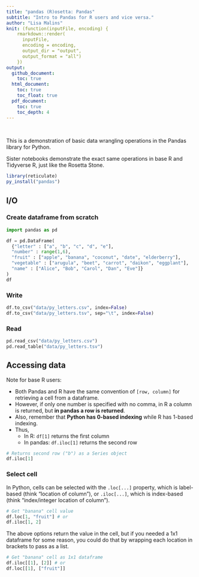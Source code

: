 ```yaml
---
title: "pandas (R)osetta: Pandas"
subtitle: "Intro to Pandas for R users and vice versa."
author: "Lisa Malins"
knit: (function(inputFile, encoding) {
    rmarkdown::render(
      inputFile,
      encoding = encoding,
      output_dir = "output",
      output_format = "all")
    })
output:
  github_document:
    toc: true
  html_document:
    toc: true
    toc_float: true
  pdf_document:
    toc: true
    toc_depth: 4
---
```


&nbsp;

This is a demonstration of basic data wrangling operations in the Pandas library for Python.

Sister notebooks demonstrate the exact same operations in base R and Tidyverse R, just like the Rosetta Stone.

```r
library(reticulate)
py_install("pandas")
```

## I/O
### Create dataframe from scratch
```python
import pandas as pd

df = pd.DataFrame(
  {"letter" : ["a", "b", "c", "d", "e"],
  "number" : range(1,6),
  "fruit" : ["apple", "banana", "coconut", "date", "elderberry"],
  "vegetable" : ["arugula", "beet", "carrot", "daikon", "eggplant"],
  "name" : ["Alice", "Bob", "Carol", "Dan", "Eve"]}
)
df
```

\newpage
### Write
```python
df.to_csv("data/py_letters.csv", index=False)
df.to_csv("data/py_letters.tsv", sep="\t", index=False)
```

### Read
```python
pd.read_csv("data/py_letters.csv")
pd.read_table("data/py_letters.tsv")
```

## Accessing data
Note for base R users:

- Both Pandas and R have the same convention of `[row, column]` for retrieving a cell from a dataframe.
- However, if only one number is specified with no comma, in R a column is returned, but **in pandas a row is returned**.
- Also, remember that **Python has 0-based indexing** while R has 1-based indexing.
- Thus, 
  - In R: `df[1]` returns the first column
  - In pandas: `df.iloc[1]` returns the second row
  
```python
# Returns second row ("b") as a Series object
df.iloc[1]
```


### Select cell
In Python, cells can be selected with the `.loc[...]` property, which is label-based (think "location of column"), or `.iloc[...]`, which is index-based (think "index/integer location of column").
```python
# Get "banana" cell value
df.loc[1, "fruit"] # or
df.iloc[1, 2]
```

The above options return the value in the cell, but if you needed a 1x1 dataframe for some reason, you could do that by wrapping each location in brackets to pass as a list.

```python
# Get "banana" cell as 1x1 dataframe
df.iloc[[1], [2]] # or
df.loc[[1], ["fruit"]]
```

